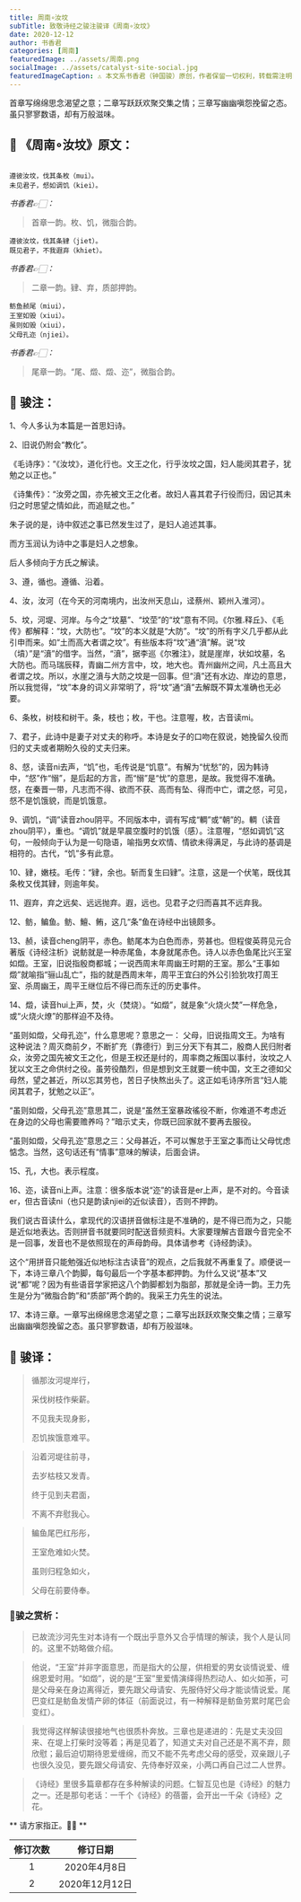 ```yaml
---
title: 周南∘汝坟
subTitle: 致敬诗经之骏注骏译《周南∘汝坟》 
date: 2020-12-12 
author: 书香君
categories: [周南]
featuredImage: ../assets/周南.png
socialImage: ../assets/catalyst-site-social.jpg
featuredImageCaption: ⚠️️ 本文系书香君（钟国骏）原创，作者保留一切权利，转载需注明出处。
---
```


首章写绵绵思念渴望之意；二章写跃跃欢聚交集之情；三章写幽幽嗔怨挽留之态。虽只寥寥数语，却有万般滋味。

## 🌼 《周南∘汝坟》原文：
```

遵彼汝坟，伐其条枚（mui）。
未见君子，惄如调饥（kiei）。

```
*书香君👉🏻：* 

> 首章一韵。枚、饥，微脂合韵。

```
遵彼汝坟，伐其条肄（jiet）。
既见君子，不我遐弃（khiet）。

```
*书香君👉🏻：* 

> 二章一韵。肄、弃，质部押韵。

```
鲂鱼赪尾（miui），
王室如毁（xiui）。
虽则如毁（xiui），
父母孔迩（njiei）。

```
*书香君👉🏻：* 

> 尾章一韵。“尾、燬、燬、迩”，微脂合韵。

## 🍁️ 骏注：

1、今人多认为本篇是一首思妇诗。

2、旧说仍附会“教化”。

《毛诗序》：“《汝坟》，道化行也。文王之化，行乎汝坟之国，妇人能闵其君子，犹勉之以正也。”

《诗集传》：“汝旁之国，亦先被文王之化者。故妇人喜其君子行役而归，因记其未归之时思望之情如此，而追赋之也。”

朱子说的是，诗中叙述之事已然发生过了，是妇人追述其事。

而方玉润认为诗中之事是妇人之想象。

后人多倾向于方氏之解读。

3、遵，循也。遵循、沿着。

4、汝，汝河（在今天的河南境内，出汝州天息山，迳蔡州、颖州入淮河）。

5、坟，河堤、河岸。与今之“坟墓”、“坟茔”的“坟”意有不同。《尔雅.释丘》、《毛传》都解释：“坟，大防也”。“坟”的本义就是“大防”。“坟”的所有字义几乎都从此引申而来。如“土而高大者谓之坟”。有些版本将“坟”通“濆”解。说“坟（墳）”是“濆”的借字。当然，“濆”，据李巡《尔雅注》，就是崖岸，状如坟墓，名大防也。而马瑞辰释，青幽二州方言中，坟，地大也。青州幽州之间，凡土高且大者谓之坟。所以，水崖之濆与大防之坟是一回事。但“濆”还有水边、岸边的意思，所以我觉得，“坟”本身的词义非常明了，将“坟”通“濆”去解既不算太准确也无必要。

6、条枚，树枝和树干。条，枝也；枚，干也。注意喔，枚，古音读mi。

7、君子，此诗中是妻子对丈夫的称呼。本诗是女子的口吻在叙说，她挽留久役而归的丈夫或者期盼久役的丈夫归来。

8、惄，读音ni去声，“饥”也，毛传说是“饥意”。有解为“忧愁”的，因为韩诗中，“惄”作“愵”，是后起的方言，而“愵”是“忧”的意思，是故。我觉得不准确。惄，在秦晋一带，凡志而不得、欲而不获、高而有坠、得而中亡，谓之惄，可见，惄不是饥饿貌，而是饥饿意。

9、调饥，“调”读音zhou阴平。不同版本中，调有写成“輖”或“朝”的。輖（读音zhou阴平），重也。“调饥”就是早晨空腹时的饥饿（感）。注意喔，“惄如调饥”这句，一般倾向于认为是一句隐语，喻指男女欢情、情欲未得满足，与此诗的基调是相符的。古代，“饥”多有此意。

10、肄，嫩枝。毛传：“肄，余也。斩而复生曰肄”。注意，这是一个伏笔，既伐其条枚又伐其肄，则逾年矣。

11、遐弃，弃之远矣、远远抛弃。遐，远也。见君子之归而喜其不远弃我。

12、鲂，鳊鱼。鲂、鱣、鲔，这几“条”鱼在诗经中出镜颇多。

13、赪，读音cheng阴平，赤色。鲂尾本为白色而赤，劳甚也。但程俊英蒋见元合著版《诗经注析》说鲂就是一种赤尾鱼，本身就尾赤色。诗人以赤色鱼尾比兴王室如燬。王室，旧说指殷商都城；一说西周末年周幽王时期的王室。那么“王事如燬”就喻指“骊山乱亡”，指的就是西周末年，周平王宜臼的外公引猃狁攻打周王室、杀周幽王，周平王继位后不得已而东迁的历史事件。

14、燬，读音hui上声，焚，火（焚烧）。“如燬”，就是象“火烧火焚”一样危急，或“火烧火燎”的那样迫不及待。

“虽则如燬，父母孔迩”，什么意思呢？意思之一：
父母，旧说指周文王。为啥有这种说法？周灭商前夕，不断扩充（靠德行）到三分天下有其二，殷商人民归附者众，汝旁之国先被文王之化，但是王权还是纣的，周率商之叛国以事纣，汝坟之人犹以文王之命供纣之役。虽劳役酷烈，但是想到文王就要一统中国，文王之德如父母然，望之甚近，所以忘其劳也，苦日子快熬出头了。这正如毛诗序所言“妇人能闵其君子，犹勉之以正”。

“虽则如燬，父母孔迩”意思其二，说是“虽然王室暴政徭役不断，你难道不考虑近在身边的父母也需要赡养吗？”暗示丈夫，你既已回家就不要再去服役。

“虽则如燬，父母孔迩”意思之三：父母甚近，不可以懈怠于王室之事而让父母忧虑惦念。当然，这句话还有“情事”意味的解读，后面会讲。

15、孔，大也。表示程度。

16、迩，读音ni上声。注意：很多版本说“迩”的读音是er上声，是不对的。今音读er，但古音读ni（也只是韵读njiei的近似读音），否则不押韵。

我们说古音读什么，拿现代的汉语拼音做标注是不准确的，是不得已而为之，只能是近似地表达。否则拼音书就要同时配送音频资料。大家要理解古音跟今音完全不是一回事，发音也不是依照现在的声母韵母。具体请参考《诗经韵读》。

这个“用拼音只能勉强近似地标注古读音”的观点，之后我就不再重复了。顺便说一下，本诗三章八个韵脚，每句最后一个字基本都押韵。为什么又说“基本”又说“都”呢？因为有些语音学家把这八个韵脚都划为脂部，那就是全诗一韵。王力先生是分为“微脂合韵”和“质部”两个韵的。我采王力先生的说法。

17、本诗三章。一章写出绵绵思念渴望之意；二章写出跃跃欢聚交集之情；三章写出幽幽嗔怨挽留之态。虽只寥寥数语，却有万般滋味。

## 🍁️ 骏译：

> 循那汝河堤岸行，
> 
> 采伐树枝作柴薪。
> 
> 不见我夫现身影，
> 
> 忍饥挨饿意难平。

> 沿着河堤往前寻，
> 
> 去岁枯枝又发青。
> 
> 终于见到夫君面，
> 
> 不离不弃慰我心。

> 鳊鱼尾巴红彤彤，
> 
> 王室危难如火焚。
> 
> 虽则归程急如火，
> 
> 父母在前要侍奉。

### 🍃骏之赏析：
> 
> 已故流沙河先生对本诗有一个既出乎意外又合乎情理的解读，我个人是认同的。这里不妨略做介绍。

> 他说，“王室”并非字面意思，而是指大的公屋，供相爱的男女谈情说爱、缠绵恩爱时用。“如燬”，说的是“王室”里爱情演绎得热烈动人、如火如荼，可是父母亲在身边离得近，要先跟父母请安、先服侍好父母才能谈情说爱。尾巴变红是鲂鱼发情产卵的体征（前面说过，有一种解释是鲂鱼劳累时尾巴会变红）。

> 我觉得这样解读很接地气也很质朴奔放。三章也是递进的：先是丈夫没回来、在堤上打柴时没等着；再是见着了，知道丈夫对自己还是不离不弃，颇欣慰；最后迫切期待恩爱缠绵，而又不能不先考虑父母的感受，双亲跟儿子也很久没见，要先跟父母请安、先侍奉好双亲，小两口再自己过二人世界。

> 《诗经》里很多篇章都存在多种解读的问题。仁智互见也是《诗经》的魅力之一。还是那句老话：一千个《诗经》的蓓蕾，会开出一千朵《诗经》之花。

** 请方家指正。🙏🏻 **

| 修订次数      | 修订日期 | 
|   :----: |    :----:   | 
| 1    | 2020年4月8日       | 
| 2    | 2020年12月12日       | 
